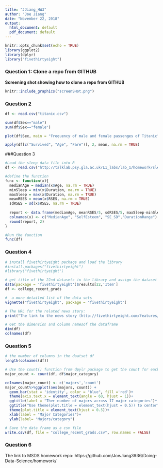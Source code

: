 ```yaml
---
title: "JJiang_HW3"
author: "Joe Jiang"
date: "November 22, 2018"
output:
  html_document: default
  pdf_document: default
---
```


```r
knitr::opts_chunk$set(echo = TRUE)
library(ggplot2)
library(dplyr)
library("fivethirtyeight")
```

### Question 1: Clone a repo from GITHUB
  **Screening shot showing how to clone a repo from GITHUB**

```r
knitr::include_graphics("screenSHot.png")
```

### Question 2 

```r
df <- read.csv("titanic.csv")
```

```r
sum(df$Sex=="male")
sum(df$Sex=="female")
```
```r
plot(df$Sex, main = "Frequency of male and female passenges of Titanic", xlab = "Passenges", ylab = "Frequency")
```


```r
apply(df[c("Survived", "Age", "Fare")], 2, mean, na.rm = TRUE)
```

###Question 3
```r
#Load the sleep data file into R
df <- read.csv("http://talklab.psy.gla.ac.uk/L1_labs/lab_1/homework/sleep_data_01.csv")

#define the function
func <- function(x){
  medianAge = median(x$Age, na.rm = TRUE)
  minSleep = min(x$Duration, na.rm = TRUE)
  maxSleep = max(x$Duration, na.rm = TRUE)
  meanRSES = mean(x$RSES, na.rm = TRUE)
  sdRSES = sd(x$RSES, na.rm = TRUE)
  
  report <- data.frame(medianAge, meanRSES/5, sdRSES/5, maxSleep-minSleep) 
  colnames(x) <- c("MedianAge", "SelfEsteem", "SE_SD","DurationRange")
  round(report, 2)
}

#Run the function
func(df)
```
### Question 4

```r
# install fivethirtyeight package and load the library
#install.packages("fivethirtyeight")
#library("fivethirtyeight")

# get title of the 22nd datasets in the library and assign the dataset to df
data(package = 'fivethirtyeight')$results[22,'Item']
df <- college_recent_grads

#  a more detailed list of the data sets
vignette("fivethirtyeight", package = "fivethirtyeight")

# The URL for the related news story: 
print("The link to the news story (http://fivethirtyeight.com/features/the-economic-guide-to-picking-a-college-major/)") 

# Get the dimension and column namesof the dataframe
dim(df)
colnames(df)
```

### Question 5
```r
# the number of columns in the daatset df
length(colnames(df))

# Use the count() function from dpylr package to get the count for each major category
major_count <- count(df, df$major_category)
```

```r
colnames(major_count) <- c('majors','count')
major_count%>%ggplot(aes(majors, count)) +
  geom_bar(stat = 'identity', color = "blue", fill ='red')+
  theme(axis.text.x = element_text(angle = 60, hjust = 1))+
  ggtitle(label = "Ther number of majors across 17 major categories")+
  ggtitle("Use theme(plot.title = element_text(hjust = 0.5)) to center") +
  theme(plot.title = element_text(hjust = 0.5))+
  xlab(label = "Major Categories")+
  ylab(label= "Majors/category")

# Save the data frame as a csv file
write.csv(df, file = "college_recent_grads.csv", row.names = FALSE)
```

### Question 6
  The link to MSDS homework repo: https://github.com/JoeJiang3936/Doing-Data-Science/homework/





